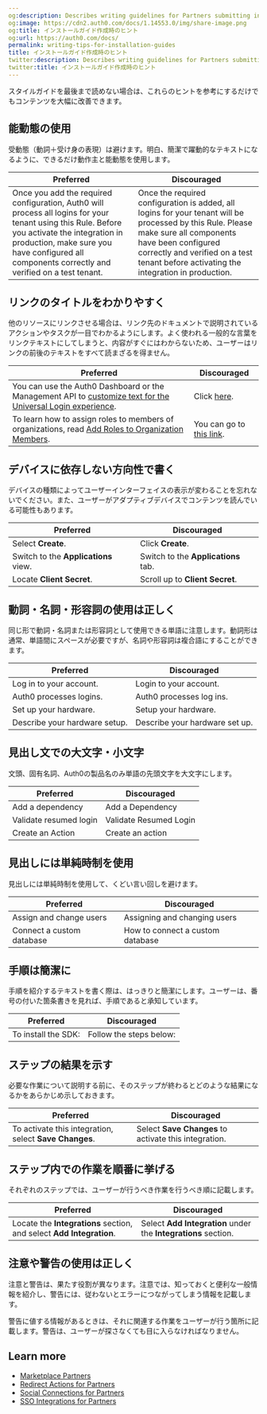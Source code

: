 ```yaml
---
og:description: Describes writing guidelines for Partners submitting integrations
og:image: https://cdn2.auth0.com/docs/1.14553.0/img/share-image.png
og:title: インストールガイド作成時のヒント
og:url: https://auth0.com/docs/
permalink: writing-tips-for-installation-guides
title: インストールガイド作成時のヒント
twitter:description: Describes writing guidelines for Partners submitting integrations
twitter:title: インストールガイド作成時のヒント
---
```


スタイルガイドを最後まで読めない場合は、これらのヒントを参考にするだけでもコンテンツを大幅に改善できます。

## 能動態の使用

受動態（動詞＋受け身の表現）は避けます。明白、簡潔で躍動的なテキストになるように、できるだけ動作主と能動態を使用します。

<table class="table"><thead>
<tr>
<th><strong>Preferred</strong></th>
<th><strong>Discouraged</strong></th>
</tr>
</thead>
<tbody>
<tr>
<td>Once you add the required configuration, Auth0 will process all logins for your tenant using this Rule. Before you activate the integration in production, make sure you have configured all components correctly and verified on a test tenant.</td>
<td>Once the required configuration is added, all logins for your tenant will be processed by this Rule. Please make sure all components have been configured correctly and verified on a test tenant before activating the integration in production.</td>
</tr>
</tbody>
</table>

## リンクのタイトルをわかりやすく

他のリソースにリンクさせる場合は、リンク先のドキュメントで説明されているアクションやタスクが一目でわかるようにします。よく使われる一般的な言葉をリンクテキストにしてしまうと、内容がすぐにはわからないため、ユーザーはリンクの前後のテキストをすべて読まざるを得ません。

<table class="table"><thead>
<tr>
<th><strong>Preferred</strong></th>
<th><strong>Discouraged</strong></th>
</tr>
</thead>
<tbody>
<tr>
<td>You can use the Auth0 Dashboard or the Management API to <a href="/docs/customize/login-pages/universal-login/customize-templates">customize text for the Universal Login experience</a>.</td>
<td>Click <a href="/docs/get-started">here</a>.</td>
</tr>
<tr>
<td>To learn how to assign roles to members of organizations, read <a href="/docs/manage-users/organizations/configure-organizations/add-member-roles">Add Roles to Organization Members</a>.</td>
<td>You can go to <a href="/docs/articles">this link</a>.</td>
</tr>
</tbody>
</table>

## デバイスに依存しない方向性で書く

デバイスの種類によってユーザーインターフェイスの表示が変わることを忘れないでください。また、ユーザーがアダプティブデバイスでコンテンツを読んでいる可能性もあります。

<table class="table"><thead>
<tr>
<th><strong>Preferred</strong></th>
<th><strong>Discouraged</strong></th>
</tr>
</thead>
<tbody>
<tr>
<td>Select <strong>Create</strong>.</td>
<td>Click <strong>Create</strong>.</td>
</tr>
<tr>
<td>Switch to the <strong>Applications</strong> view.</td>
<td>Switch to the <strong>Applications</strong> tab.</td>
</tr>
<tr>
<td>Locate <strong>Client Secret</strong>.</td>
<td>Scroll up to <strong>Client Secret</strong>.</td>
</tr>
</tbody>
</table>

## 動詞・名詞・形容詞の使用は正しく

同じ形で動詞・名詞または形容詞として使用できる単語に注意します。動詞形は通常、単語間にスペースが必要ですが、名詞や形容詞は複合語にすることができます。

<table class="table"><thead>
<tr>
<th><strong>Preferred</strong></th>
<th><strong>Discouraged</strong></th>
</tr>
</thead>
<tbody>
<tr>
<td>Log in to your account.</td>
<td>Login to your account.</td>
</tr>
<tr>
<td>Auth0 processes logins.</td>
<td>Auth0 processes log ins.</td>
</tr>
<tr>
<td>Set up your hardware.</td>
<td>Setup your hardware.</td>
</tr>
<tr>
<td>Describe your hardware setup.</td>
<td>Describe your hardware set up.</td>
</tr>
</tbody>
</table>

## 見出し文での大文字・小文字

文頭、固有名詞、Auth0の製品名のみ単語の先頭文字を大文字にします。

<table class="table"><thead>
<tr>
<th><strong>Preferred</strong></th>
<th><strong>Discouraged</strong></th>
</tr>
</thead>
<tbody>
<tr>
<td>Add a dependency</td>
<td>Add a Dependency</td>
</tr>
<tr>
<td>Validate resumed login</td>
<td>Validate Resumed Login</td>
</tr>
<tr>
<td>Create an Action</td>
<td>Create an action</td>
</tr>
</tbody>
</table>

## 見出しには単純時制を使用

見出しには単純時制を使用して、くどい言い回しを避けます。

<table class="table"><thead>
<tr>
<th><strong>Preferred</strong></th>
<th><strong>Discouraged</strong></th>
</tr>
</thead>
<tbody>
<tr>
<td>Assign and change users</td>
<td>Assigning and changing users</td>
</tr>
<tr>
<td>Connect a custom database</td>
<td>How to connect a custom database</td>
</tr>
</tbody>
</table>

## 手順は簡潔に

手順を紹介するテキストを書く際は、はっきりと簡潔にします。ユーザーは、番号の付いた箇条書きを見れば、手順であると承知しています。

<table class="table"><thead>
<tr>
<th><strong>Preferred</strong></th>
<th><strong>Discouraged</strong></th>
</tr>
</thead>
<tbody>
<tr>
<td>To install the SDK:</td>
<td>Follow the steps below:</td>
</tr>
</tbody>
</table>

## ステップの結果を示す

必要な作業について説明する前に、そのステップが終わるとどのような結果になるかをあらかじめ示しておきます。

<table class="table"><thead>
<tr>
<th><strong>Preferred</strong></th>
<th><strong>Discouraged</strong></th>
</tr>
</thead>
<tbody>
<tr>
<td>To activate this integration, select <strong>Save Changes</strong>.</td>
<td>Select <strong>Save Changes</strong> to activate this integration.</td>
</tr>
</tbody>
</table>

## ステップ内での作業を順番に挙げる

それぞれのステップでは、ユーザーが行うべき作業を行うべき順に記載します。

<table class="table"><thead>
<tr>
<th><strong>Preferred</strong></th>
<th><strong>Discouraged</strong></th>
</tr>
</thead>
<tbody>
<tr>
<td>Locate the <strong>Integrations</strong> section, and select <strong>Add Integration</strong>.</td>
<td>Select <strong>Add Integration</strong> under the <strong>Integrations</strong> section.</td>
</tr>
</tbody>
</table>

## 注意や警告の使用は正しく

注意と警告は、果たす役割が異なります。注意では、知っておくと便利な一般情報を紹介し、警告には、従わないとエラーにつながってしまう情報を記載します。

警告に値する情報があるときは、それに関連する作業をユーザーが行う箇所に記載します。警告は、ユーザーが探さなくても目に入らなければなりません。

## Learn more

* [Marketplace Partners](/docs/customize/integrations/marketplace-partners)
* [Redirect Actions for Partners](/docs/customize/integrations/marketplace-partners/redirect-actions-for-partners)
* [Social Connections for Partners](/docs/customize/integrations/marketplace-partners/social-connections-for-partners)
* [SSO Integrations for Partners](/docs/customize/integrations/marketplace-partners/sso-integrations-for-partners)